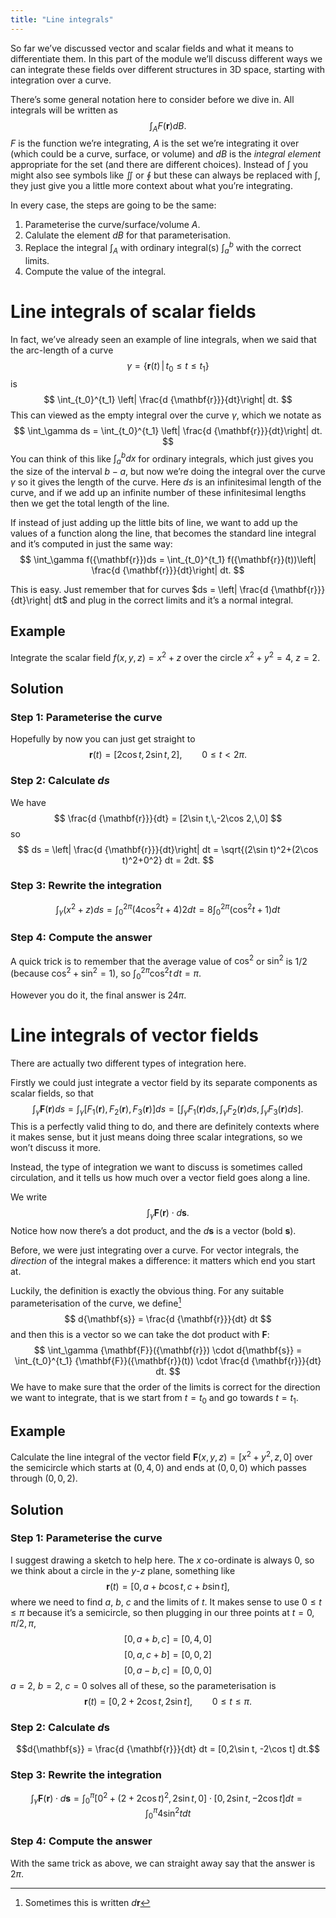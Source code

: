 ```yaml
---
title: "Line integrals"
---
```


::: {.hidden}
 \newcommand{\v}[1]{{\mathbf{#1}}}
:::

So far we've discussed vector and scalar fields and what it means to differentiate them. 
In this part of the module we'll discuss different ways we can integrate these fields over different structures in 3D space, starting with integration over a curve.

There's some general notation here to consider before we dive in. All integrals will be written as
$$
\int_A F(\v{r}) dB.
$$
$F$ is the function we're integrating, $A$ is the set we're integrating it over (which could be a curve, surface, or volume) and $dB$ is the _integral element_ appropriate for the set (and there are different choices). Instead of $\int$ you might also see symbols like $\iint$ or $\oint$ but these can always be replaced with $\int$, they just give you a little more context about what you're integrating.

In every case, the steps are going to be the same:

1. Parameterise the curve/surface/volume $A$.
2. Calulate the element $dB$ for that parameterisation.
3. Replace the integral $\int_A$ with ordinary integral(s) $\int_a^b$ with the correct limits.
4. Compute the value of the integral.

# Line integrals of scalar fields
In fact, we've already seen an example of line integrals, when we said that the arc-length of a curve 
$$
\gamma = \left\{\v{r}(t)\,|\,t_0\leq t\leq t_1\right\}
$$
is
$$
\int_{t_0}^{t_1} \left| \frac{d \v{r}}{dt}\right| dt.
$$
This can viewed as the empty integral over the curve $\gamma$, which we notate as
$$
\int_\gamma ds = \int_{t_0}^{t_1} \left| \frac{d \v{r}}{dt}\right| dt.
$$
You can think of this like $\int_a^b dx$ for ordinary integrals, which just gives you the size of the interval $b-a$, but now we're doing the integral over the curve $\gamma$ so it gives the length of the curve. Here $ds$ is an infinitesimal length of the curve, and if we add up an infinite number of these infinitesimal lengths then we get the total length of the line.

If instead of just adding up the little bits of line, we want to add up the values of a function along the line, that becomes the standard line integral and it's computed in just the same way:
$$
\int_\gamma f(\v{r})ds = \int_{t_0}^{t_1} f(\v{r}(t))\left| \frac{d \v{r}}{dt}\right| dt.
$$

:::{.callout-note}
This is easy. Just remember that for curves $ds = \left| \frac{d \v{r}}{dt}\right| dt$ and plug in the correct limits and it's a normal integral.
:::

## Example
Integrate the scalar field $f(x,y,z) = x^2+z$ over the circle $x^2+y^2=4$, $z=2$.

::: {.callout-tip collapse="true"}
## Solution

### Step 1: Parameterise the curve
Hopefully by now you can just get straight to
$$\v{r}(t) = [2\cos t,\,2\sin t,\,2],\qquad 0\leq t<2\pi.$$

### Step 2: Calculate $ds$
We have
$$ \frac{d \v{r}}{dt} = [2\sin t,\,-2\cos 2,\,0] $$
so
$$ ds = \left| \frac{d \v{r}}{dt}\right| dt = \sqrt{(2\sin t)^2+(2\cos t)^2+0^2} dt = 2dt. $$

### Step 3: Rewrite the integration
$$
\int_\gamma (x^2+z) ds = \int_0^{2\pi} (4\cos^2 t + 4) 2dt = 8\int_0^{2\pi} (\cos^2 t + 1) dt
$$

### Step 4: Compute the answer
A quick trick is to remember that the average value of $\cos^2$ or $\sin^2$ is $1/2$ (because $\cos^2 + \sin^2 = 1$), so
$\int_0^{2\pi} \cos^2 t \,dt = \pi$.

However you do it, the final answer is $24\pi$.
:::


# Line integrals of vector fields
There are actually two different types of integration here.

Firstly we could just integrate a vector field by its separate components as scalar fields, so that
$$
\int_\gamma \v{F}(\v{r}) ds = \int_\gamma \left[F_1(\v{r}),\,F_2(\v{r}),F_3(\v{r})\right] ds =  \left[\int_\gamma F_1(\v{r}) ds,\,\int_\gamma F_2(\v{r}) ds,\int_\gamma F_3(\v{r}) ds\right] .
$$
This is a perfectly valid thing to do, and there are definitely contexts where it makes sense, but it just means doing three scalar integrations, so we won't discuss it more.

Instead, the type of integration we want to discuss is sometimes called circulation, and it tells us how much over a vector field goes along a line.

We write
$$
\int_\gamma \v{F}(\v{r}) \cdot d\v{s}.
$$
Notice how now there's a dot product, and the $d\v{s}$ is a vector (bold $\v{s}$).

:::{.callout-important}
Before, we were just integrating over a curve. For vector integrals, the _direction_ of the integral makes a difference: it matters which end you start at.
:::

Luckily, the definition is exactly the obvious thing. For any suitable parameterisation of the curve, we define^[Sometimes this is written $d\v{r}$]
$$
d\v{s} = \frac{d \v{r}}{dt} dt
$$
and then this is a vector so we can take the dot product with $\v{F}$:
$$
\int_\gamma \v{F}(\v{r}) \cdot d\v{s} = \int_{t_0}^{t_1} \v{F}(\v{r}(t)) \cdot \frac{d \v{r}}{dt} dt.
$$
We have to make sure that the order of the limits is correct for the direction we want to integrate, that is we start from $t=t_0$ and go towards $t=t_1$.

## Example
Calculate the line integral of the vector field $\v{F}(x,y,z) = [x^2+y^2,z,0]$ over the semicircle which starts at $(0,4,0)$ and ends at $(0,0,0)$ which passes through $(0,0,2)$.

::: {.callout-tip collapse="true"}
## Solution

### Step 1: Parameterise the curve
I suggest drawing a sketch to help here. The $x$ co-ordinate is always $0$, so we think about a circle in the $y$-$z$ plane, something like
$$
\v{r}(t) = [0,\, a + b \cos t,\,c+b\sin t],
$$
where we need to find $a$, $b$, $c$ and the limits of $t$. It makes sense to use $0\leq t\leq \pi$ because it's a semicircle, so then plugging in our three points at $t=0,\pi/2,\pi$,
$$[0,a+b,c] = [0,4,0]$$
$$[0,a,c+b] = [0,0,2]$$
$$[0,a-b,c] = [0,0,0]$$
$a=2$, $b=2$, $c=0$ solves all of these, so the parameterisation is
$$
\v{r}(t) = [0,\, 2 + 2\cos t,\, 2\sin t],\qquad 0\leq t \leq \pi.
$$


### Step 2: Calculate $d\v{s}$
$$d\v{s} = \frac{d \v{r}}{dt} dt = [0,2\sin t, -2\cos t] dt.$$

### Step 3: Rewrite the integration
$$\int_\gamma \v{F}(\v{r}) \cdot d\v{s} = \int_0^\pi [0^2+(2+2\cos t)^2,\,2\sin t,\,0] \cdot [0,2\sin t, -2\cos t] dt = \int_0^\pi 4 \sin^2 t dt$$

### Step 4: Compute the answer
With the same trick as above, we can straight away say that the answer is $2\pi$.
:::
